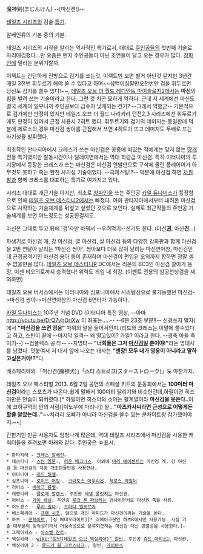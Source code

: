 魔神剣(まじんけん) --[마신켄!]--

[[테일즈 시리즈]]의 검술 [[특기]].

알베인류의 기본 중의 기본.

테일즈 시리즈의 시작을 알리는 역사적인 특기로서, 대대로 [[주인공]]들의 첫번째 기술로 자리매김했다...만 요즘은 왠지 주인공들이 아닌 조연들이 달고 오는 경우가 많다. [[창파인]]에 밀리는 분위기랄까.

이펙트는 간단하게 전방으로 검기를 쏘는것.
이펙트만 보면 별거 아닌것 같지만 3년간 매일 3천번 휘두르기 해야 쓸 수 있다고 하며~~삼백이십팔만오천번만 검을 휘두르면 당신도 검기를 쏠수 있다!~~, [[테일즈 오브 더 월드 레디안트 마이솔로지2]]에서는 '''마신'''의 힘을 빌려 쓰는 기술이라고 한다. 그런 것 치곤 묘하게 약하다. 근데 저 세계에선 마신도 결국 세계의 일부니까 주인공보다 급수가 낮게되는 건가? --그래서 약했군--
기본적으로 검기에만 판정이 있지만 테일즈 오브 더 월드 나리키리 던전2,3 시리즈에선 휘두르기에도 판정이 있어서 근접 사용시 2히트 했다. 휘두르기와 검기의 데미지는 동일한데 덕분에 제로스의 경우 마신검 쌍아를 근접해서 쓰면 4히트가 뜨고 데미지도 두배로 뜨는 사기성을 발휘했다.


최초작인 판타지아에서 크레스가 쓰는 마신검은 공중에 떠있는 적에게는 맞지 않는 [[땅개]] 전용 특기였지만 발동시간이나 딜레이면에서는 역대 최강급 마신검. 특히 이터니아의 투기장에서 등장한 크레스가 쓰는 마신검은 마신검 연발만으로 구석에 몰린 플레이어가 아무것도 못하고 죽는 완전 사기성 기술이었다. --극캐스팅!?--  덕분에 마신검 하면 [[차원참]]과 함께 크레스를 대표하는 특기로 여겨지고 있다.

시리즈 대대로 개근기술 이지만, 최초로 [[창파인]]을 쓰는 주인공 [[카일 듀나미스]]가 등장함으로 인해 [[테일즈 오브 데스티니2]]에서는 빠졌다. 아마 판타지아에서부터 내려온 마신검으로 시작하는 기술체계를 뒤엎고 싶었던 것으로 보인다. 실제로 최근작들의 주인공 기술체계를 보면 어느정도는 성공한걸지도.

마신은 그대로 두고 뒤에 '검'자만 바꿔서 --우려먹기--쓰기도 한다. (마신'''권''', 마신'''견'''...)

파생기로 마신검 개, 강 마신검, 열 마신검, 살 마신검 등의 다양한 강화판과 함께 마신검을 2번 연달아 날리는 '마신검 쌍아', 쌍아보다 더욱 많이 날리는 마신연아참, 마신검인데 근접공격기인 마신검 용아 등이 존재하며 마신검이 편입된 오의까지 합하면 정말 셀 수 없을만큼 많다. [[테일즈 오브 데스티니]]R DC에서는 리온의 BC3인 마신검 찰아가 등장, 이젠 비오의로까지 승격했다! 위력도 게임 내 최강. (이벤트 전용의 참공천상검을 제외하면)

테일즈 오브 버서스에서는 이터니아와 심포니아에서 시스템상으로 불가능했던 마신검->마신검 쌍아->마신연아참의 마신검 6연타가 가능하다.

[[카일 듀나미스]]는 10주년 기념 DVD (이터니아 특전 영상, --아마 http://youtu.be/DrQ7vhOriXw 이 좌표는.....-- --6분 23초 부분!!-- 신경쓰지 말자) 에서 '''"마신검을 쓰면 영웅"''' 따위의 말을 들어서인지 (리드와 크레스는 이말에 쓸수있다고 하고, 스탄이 끝에 --마지막 일격-- 왜 떨고있어? 카일? 이라고 한다.  --경축 아들 죽이기--) --컴플렉스 공격!--  --치명타--
'''"너희들은 그저 [[마신검]]일 뿐이야!"'''라는 명대사를 남겼다. 덧붙여서 저 대사 앞에 나오는 대사는 '''"젠장! 모두 내가 영웅이 아니라고 말하고싶은거야!?"'''다. 

베스페리아의 「마신견(魔神犬)」「스타 스트로크(スターストローク)」도 마찬가지.

테일즈 오브 페스티벌 2013. 6월 2일 공연의 스페셜 키트의 운동회에서는 '''100미터 마신검'''이라는 스포츠가 나온다.쉽게 말해서 100미터 달리기와 비슷한건데,하필이면 히스이만은 안습이 되버렸다.[* 하필이면 히스이의 소마는 활계열이라 '''마신검을 못쓴다.'''.이에 코하쿠역의 안의 사람([이노우에 마리나]) 왈...'''"마츠카사씨라면 근성으로 어떻게든 할줄 알았는데.."'''~~차라리 오빠가 아니라 마신검을 쓸수 있는 쿤차이트랑 참가했어야지.~~]

간판기인 만큼 사용자도 엄청나게 많은데, 역대 테일즈 시리즈에서 마신검을 사용한 캐릭터들을 추려보면 아래와 같다. 주인공은 ☆표시.

 * 판타지아 - [[크레스 알베인]]☆
 * 데스티니 - [[스탄 엘론]]☆, [[리온 매그너스]]. 이외에 [[마리 에이젠트]]는 마신검 개, 강 마신검 등 마신검의 각종 개조판들만을 사용한다.
 * 이터니아 - [[리드 허셸]]☆
 * 심포니아 - [[로이드 어빙]]☆, [[크라토스 아우리온]], [[제로스 와일더]]
 * 리버스 - [[베이그 륭벨]]☆
 * 레젠디아 - [[클로에 발렌스]]. 주인공 [[세넬 쿨릿지]]는 마신권.
 * 어비스 - [[가이 세실]]. 주인공 [[루크 폰 파브레]]는 검사이면서도 마신권 쪽을 사용.
 * 이노센스 - [[루카 밀다]]☆, [[스파다 벨포르마]]
 * 베스페리아 - [[프렌 시포]]. 덤으로 개인 라피드가 마신견이라는 기술을 쓴다.
 * 하츠 - [[쿤차이트]], [싱 메테오라이트][* 리메이크판인 하츠R에서만 사용가능. 사실 기술 대부분이 빛속성이라서 어둠속성으로 분류되곤하는 마신검 대신 공열섬을 사용한다.]☆
 * 그레이세스 - [[아스벨 란트]]☆
 * 엑실리아 - [[wiki:"알빈(테일즈 오브 엑실리아)" 알빈]]. 주인공 [[쥬드 마티스]]는 마신권.
 * 엑실리아 2 - [[루드거 윌 크르스니크]]☆, 알빈, [[가이아스]]
